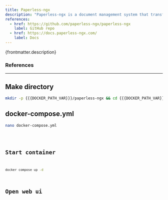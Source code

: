 ```yaml
---
title: Paperless-ngx
description: "Paperless-ngx is a document management system that transforms your physical documents into a searchable online archive so you can keep, well, less paper."
references:
  - href: https://github.com/paperless-ngx/paperless-ngx
    label: GitHub repo
  - href: https://docs.paperless-ngx.com/
    label: Docs
---
```



<p>{frontmatter.description}</p>

### References

<ReferenceLinks references={frontmatter.references} />

---

## Make directory

```sh
mkdir -p {{{DOCKER_PATH_VAR}}}/paperless-ngx && cd {{{DOCKER_PATH_VAR}}}/paperless-ngx
```

## docker-compose.yml

```sh
nano docker-compose.yml
```

<Code lang="yml" title="docker-compose.yml" code={yaml} />

## Start container

```sh
docker compose up -d
```

## Open web ui

<OpenWebUI port="8001" />
